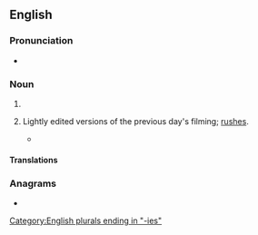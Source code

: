 ==English==

===Pronunciation===
* {{a|UK}} {{IPA|/ˈdeɪliːz/|lang=en}}

===Noun===
{{head|en|noun plural form}}

# {{plural of|daily|lang=en}}
# {{lb|en|cinematography}} Lightly edited versions of the previous day's filming; [[rushes]].
#* {{quote-book|lang=en|year=1972|title=American Cinematographer - Volume 53  |author= |page=811 |ISBN= |passage=The chances are that a cameraman requesting that his '''dailies''' be printed at the middle of the scale is cheating himself. }}

====Translations====
{{trans-see|rushes}}

===Anagrams===
* {{anagrams|en|a=adeiils|liaised|sedilia}}

[[Category:English plurals ending in "-ies"]]